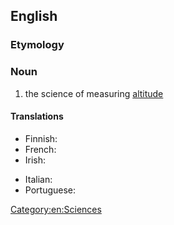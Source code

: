==English==

===Etymology===
{{suffix|en|altitude|alt1=alti(tude)|metry}}

===Noun===
{{en-noun|~|altimetries}}

# the science of measuring [[altitude]]

====Translations====
{{trans-top|the science of measuring altitude}}
* Finnish: {{t|fi|altimetria}}
* French: {{t+|fr|altimétrie|f}}
* Irish: {{t|ga|airdemhéadracht|f}}
{{trans-mid}}
* Italian: {{t+|it|altimetria|f}}
* Portuguese: {{t|pt|altimetria|f}}
{{trans-bottom}}

[[Category:en:Sciences]]